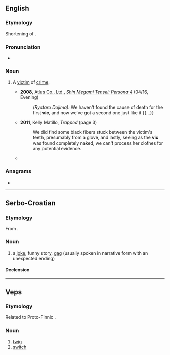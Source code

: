 {{also|Vic|VIC|víc|viç|vic.|Vic.}}
==English==

===Etymology===
Shortening of {{m|en|victim}}.

===Pronunciation===
* {{audio|en|En-au-vic.ogg|Audio (AU)}}

===Noun===
{{en-noun}}

# {{lb|en|law enforcement|slang}} A [[victim]] of [[crime]].
#* '''2008''', [[w:Atlus|Atlus Co., Ltd.]], ''[[w:Shin Megami Tensei: Persona 4|Shin Megami Tensei: Persona 4]]'' (04/16, Evening)
#*: ''(Ryotaro Dojima):'' We haven't found the cause of death for the first '''vic''', and now we've got a second one just like it {{...}}
#* '''2011''', Kelly Matillo, ''Trapped'' (page 3)
#*: We did find some black fibers stuck between the victim's teeth, presumably from a glove, and lastly, seeing as the '''vic''' was found completely naked, we can't process her clothes for any potential evidence.
#* {{quote-book|en|year=2011|author=Gregg Olsen|title=Victim Six|passage=“The '''vic''' was found by some birdwatchers at the Theler Wetlands,” he began.}}

===Anagrams===
* {{anagrams|en|a=civ|CVI|Civ|IVC|civ}}

----

==Serbo-Croatian==

===Etymology===
From {{der|sh|de|Witz}}.

===Noun===
{{sh-noun|g=m|head=vȉc}}

# a [[joke]], funny story, [[gag]] (usually spoken in narrative form with an unexpected ending)

====Declension====
{{sh-decl-noun
|vȉc|vicevi
|vìca|viceva
|vicu|vicevima
|vic|viceve
|vicu|vicevi
|vicu|vicevima
|vicem|vicevima
}}

----

==Veps==

===Etymology===
Related to Proto-Finnic {{m|vep|fiu-fin-pro|*vicca}}.

===Noun===
{{vep-noun}}

# [[twig]]
# [[switch]]